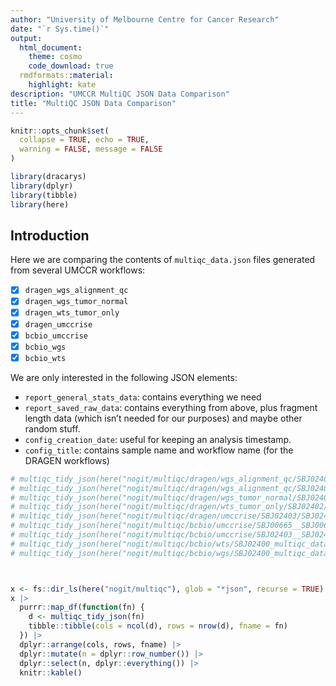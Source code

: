 ```yaml
---
author: "University of Melbourne Centre for Cancer Research"
date: "`r Sys.time()`"
output:
  html_document:
    theme: cosmo
    code_download: true
  rmdformats::material:
    highlight: kate
description: "UMCCR MultiQC JSON Data Comparison"
title: "MultiQC JSON Data Comparison"
---
```


```r
knitr::opts_chunk$set(
  collapse = TRUE, echo = TRUE,
  warning = FALSE, message = FALSE
)
```

```r
library(dracarys)
library(dplyr)
library(tibble)
library(here)
```

## Introduction

Here we are comparing the contents of `multiqc_data.json` files generated from several UMCCR workflows:

- [x] `dragen_wgs_alignment_qc`
- [x] `dragen_wgs_tumor_normal`
- [x] `dragen_wts_tumor_only`
- [x] `dragen_umccrise`
- [x] `bcbio_umccrise`
- [x] `bcbio_wgs`
- [x] `bcbio_wts`

We are only interested in the following JSON elements:

- `report_general_stats_data`: contains everything we need
- `report_saved_raw_data`: contains everything from above, plus fragment
  length data (which isn't needed for our purposes) and maybe other random stuff.
- `config_creation_date`: useful for keeping an analysis timestamp.
- `config_title`: contains sample name and workflow name (for the DRAGEN workflows)

```r
# multiqc_tidy_json(here("nogit/multiqc/dragen/wgs_alignment_qc/SBJ02402/MDX220189_dragen_alignment_multiqc_data.json"))
# multiqc_tidy_json(here("nogit/multiqc/dragen/wgs_alignment_qc/SBJ02402/MDX220190_dragen_alignment_multiqc_data.json"))
# multiqc_tidy_json(here("nogit/multiqc/dragen/wgs_tumor_normal/SBJ02402/MDX220190_dragen_somatic_multiqc_data.json"))
# multiqc_tidy_json(here("nogit/multiqc/dragen/wts_tumor_only/SBJ02402/MDX220191_dragen_transcriptome_multiqc_data.json"))
# multiqc_tidy_json(here("nogit/multiqc/dragen/umccrise/SBJ02403/SBJ02403__PRJ221333-multiqc_report_data.json"))
# multiqc_tidy_json(here("nogit/multiqc/bcbio/umccrise/SBJ00665__SBJ00665_PRJ200639_L2100018_multiqc_data.json"))
# multiqc_tidy_json(here("nogit/multiqc/bcbio/umccrise/SBJ02403__SBJ02403_PRJ221333_L2200722_multiqc_data.json"))
# multiqc_tidy_json(here("nogit/multiqc/bcbio/wts/SBJ02400_multiqc_data.json"))
# multiqc_tidy_json(here("nogit/multiqc/bcbio/wgs/SBJ02400_multiqc_data.json"))



x <- fs::dir_ls(here("nogit/multiqc"), glob = "*json", recurse = TRUE)
x |>
  purrr::map_df(function(fn) {
    d <- multiqc_tidy_json(fn)
    tibble::tibble(cols = ncol(d), rows = nrow(d), fname = fn)
  }) |>
  dplyr::arrange(cols, rows, fname) |>
  dplyr::mutate(n = dplyr::row_number()) |>
  dplyr::select(n, dplyr::everything()) |>
  knitr::kable()
```
